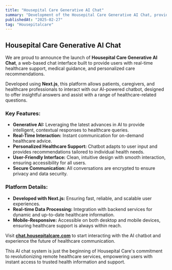 ```yaml
---
title: "Housepital Care Generative AI Chat"
summary: "Development of the Housepital Care Generative AI Chat, providing personalized healthcare support using advanced AI chat technology."
publishedAt: "2025-02-27"
tag: "Housepitalcare"
---
```


## Housepital Care Generative AI Chat

We are proud to announce the launch of **Housepital Care Generative AI Chat**, a web-based chat interface built to provide users with real-time healthcare support, medical guidance, and personalized care recommendations.

Developed using **Next.js**, this platform allows patients, caregivers, and healthcare professionals to interact with our AI-powered chatbot, designed to offer insightful answers and assist with a range of healthcare-related questions.

### Key Features:
- **Generative AI:** Leveraging the latest advances in AI to provide intelligent, contextual responses to healthcare queries.
- **Real-Time Interaction:** Instant communication for on-demand healthcare advice.
- **Personalized Healthcare Support:** Chatbot adapts to user input and provides recommendations tailored to individual health needs.
- **User-Friendly Interface:** Clean, intuitive design with smooth interaction, ensuring accessibility for all users.
- **Secure Communication:** All conversations are encrypted to ensure privacy and data security.

### Platform Details:
- **Developed with Next.js:** Ensuring fast, reliable, and scalable user experiences.
- **Real-time Data Processing:** Integration with backend services for dynamic and up-to-date healthcare information.
- **Mobile-Responsive:** Accessible on both desktop and mobile devices, ensuring healthcare support is always within reach.

Visit **[chat.housepitalcare.com](https://chat.housepitalcare.com)** to start interacting with the AI chatbot and experience the future of healthcare communication.

This AI chat system is just the beginning of Housepital Care's commitment to revolutionizing remote healthcare services, empowering users with instant access to trusted health information and support.
